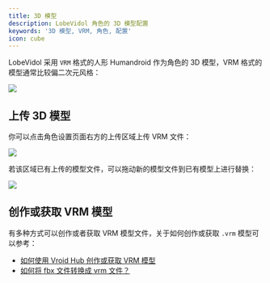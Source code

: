 ```yaml
---
title: 3D 模型
description: LobeVidol 角色的 3D 模型配置
keywords: '3D 模型, VRM, 角色, 配置'
icon: cube
---
```


LobeVidol 采用 `VRM` 格式的人形 Humandroid 作为角色的 3D 模型，VRM 格式的模型通常比较偏二次元风格：

<Frame>
  <img src="https://oss.vidol.chat/assets/fb45861785566b49970837dd4bd5a0f3.webp" />
</Frame>

## 上传 3D 模型

你可以点击角色设置页面右方的上传区域上传 VRM 文件：

<Frame>
  <img src="https://oss.vidol.chat/assets/dcce29777865df9bb45590e3d507cb18.webp" />
</Frame>

若该区域已有上传的模型文件，可以拖动新的模型文件到已有模型上进行替换：

<Frame>
  <img src="https://oss.vidol.chat/assets/4c5667f3b3c0c0757dd7d972fedb98da.webp" />
</Frame>

## 创作或获取 VRM 模型

有多种方式可以创作或者获取 VRM 模型文件，关于如何创作或获取 `.vrm` 模型可以参考：

- [如何使用 Vroid Hub 创作或获取 VRM 模型](/guides/create-vrm-with-vroid-hub)
- [如何将 fbx 文件转换成 vrm 文件？](/guides/convert-fbx-to-vrm)
